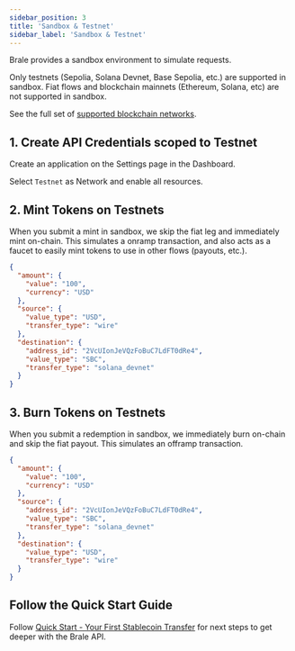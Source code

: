 ```yaml
---
sidebar_position: 3
title: 'Sandbox & Testnet'
sidebar_label: 'Sandbox & Testnet'
---
```


<p class="intro-subheading">Brale provides a sandbox environment to simulate requests.</p>

Only testnets (Sepolia, Solana Devnet, Base Sepolia, etc.) are supported in sandbox. Fiat flows and blockchain mainnets (Ethereum, Solana, etc) are not supported in sandbox.

See the full set of [supported blockchain networks](/coverage/stablecoins-and-blockchains).

## 1. Create API Credentials scoped to Testnet

Create an application on the Settings page in the Dashboard.

<InlineImage srcDark="/img/settings-api-credentials-dark@2x.png" />

Select `Testnet` as Network and enable all resources.

<InlineImage srcDark="/img/settings-api-create-application-dark@2x.png" />

## 2. Mint Tokens on Testnets

When you submit a mint in sandbox, we skip the fiat leg and immediately mint on-chain. This simulates a onramp transaction, and also acts as a faucet to easily mint tokens to use in other flows (payouts, etc.).

<HTTPMethod method="POST" endpoint="https://api.brale.xyz/accounts/account_id/transfers" />

```json title="Request"
{
  "amount": {
    "value": "100",
    "currency": "USD"
  },
  "source": {
    "value_type": "USD",
    "transfer_type": "wire"
  },
  "destination": {
    "address_id": "2VcUIonJeVQzFoBuC7LdFT0dRe4",
    "value_type": "SBC",
    "transfer_type": "solana_devnet"
  }
}
```
## 3. Burn Tokens on Testnets

When you submit a redemption in sandbox, we immediately burn on-chain and skip the fiat payout. This simulates an offramp transaction.

<HTTPMethod method="POST" endpoint="https://api.brale.xyz/accounts/account_id/transfers" />

```json title="Request"
{
  "amount": {
    "value": "100",
    "currency": "USD"
  },
  "source": {
    "address_id": "2VcUIonJeVQzFoBuC7LdFT0dRe4",
    "value_type": "SBC",
    "transfer_type": "solana_devnet"
  },
  "destination": {
    "value_type": "USD",
    "transfer_type": "wire"
  }
}
```

## Follow the Quick Start Guide

Follow [Quick Start - Your First Stablecoin Transfer](/overview/quick-start) for next steps to get deeper with the Brale API.
